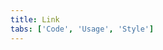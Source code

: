 ```yaml
---
title: Link
tabs: ['Code', 'Usage', 'Style']
---
```


<!-- todo: fix this? -->

<ComponentCode
  name="Link"
  component="link"
  variation="link"
  hasReactVersion
  hasVueVersion="link--default"
  hasAngularVersion="?path=/story/link--basic"
  codepen="bJpeEp"
/>
